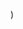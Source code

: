 
  <YouTubeLayout
    courseName="Whack-A-Mole"
    lessonName="Set Variable"
    path={useRouter().pathname}
    showPrev
    showNext
    videoId="idJwy2RWCeE"
  />
)
